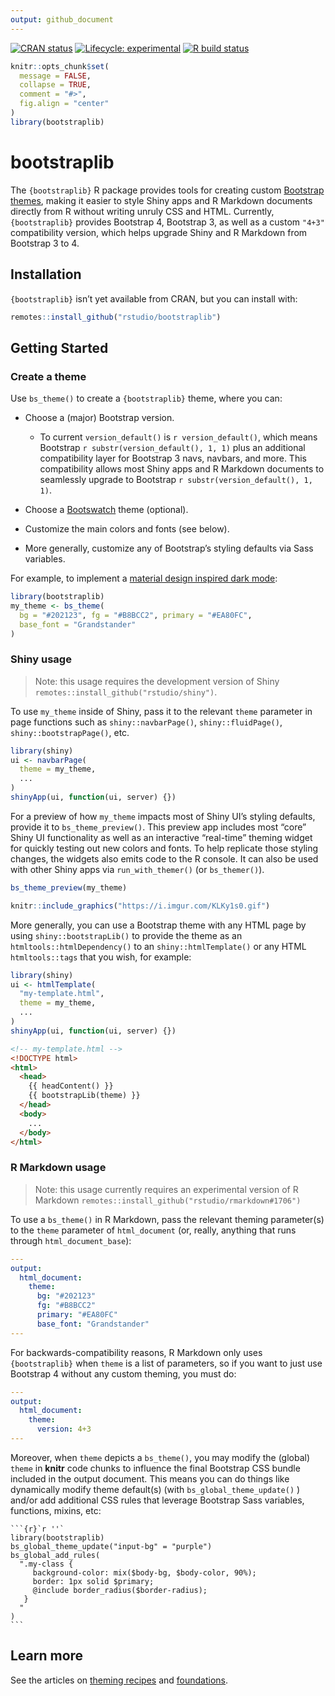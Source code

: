 ```yaml
---
output: github_document
---
```


<!-- badges: start -->

[![CRAN status](https://www.r-pkg.org/badges/version/bootstraplib)](https://cran.r-project.org/package=bootstraplib) [![Lifecycle: experimental](https://img.shields.io/badge/lifecycle-experimental-orange.svg)](https://www.tidyverse.org/lifecycle/#experimental) [![R build status](https://github.com/rstudio/bootstraplib/workflows/R-CMD-check/badge.svg)](https://github.com/rstudio/bootstraplib/actions)

<!-- badges: end -->

```r
knitr::opts_chunk$set(
  message = FALSE,
  collapse = TRUE,
  comment = "#>",
  fig.align = "center"
)
library(bootstraplib)
```

# bootstraplib

The `{bootstraplib}` R package provides tools for creating custom [Bootstrap themes](https://getbootstrap.com/docs/4.4/getting-started/theming/), making it easier to style Shiny apps and R Markdown documents directly from R without writing unruly CSS and HTML. Currently, `{bootstraplib}` provides Bootstrap 4, Bootstrap 3, as well as a custom `"4+3"` compatibility version, which helps upgrade Shiny and R Markdown from Bootstrap 3 to 4.

## Installation

`{bootstraplib}` isn't yet available from CRAN, but you can install with:

``` r
remotes::install_github("rstudio/bootstraplib")
```

## Getting Started

### Create a theme

Use `bs_theme()` to create a `{bootstraplib}` theme, where you can:

-   Choose a (major) Bootstrap version.

    -   To current `version_default()` is `r version_default()`, which means Bootstrap `r substr(version_default(), 1, 1)` plus an additional compatibility layer for Bootstrap 3 navs, navbars, and more. This compatibility allows most Shiny apps and R Markdown documents to seamlessly upgrade to Bootstrap `r substr(version_default(), 1, 1)`.

-   Choose a [Bootswatch](https://bootswatch.com/) theme (optional).

-   Customize the main colors and fonts (see below).

-   More generally, customize any of Bootstrap's styling defaults via Sass variables.

For example, to implement a [material design inspired dark mode](https://material.io/design/color/dark-theme.html):

``` r
library(bootstraplib)
my_theme <- bs_theme(
  bg = "#202123", fg = "#B8BCC2", primary = "#EA80FC", 
  base_font = "Grandstander"
)
```

### Shiny usage

> Note: this usage requires the development version of Shiny `remotes::install_github("rstudio/shiny")`.

To use `my_theme` inside of Shiny, pass it to the relevant `theme` parameter in page functions such as `shiny::navbarPage()`, `shiny::fluidPage()`, `shiny::bootstrapPage()`, etc.

``` r
library(shiny)
ui <- navbarPage(
  theme = my_theme,
  ...
)
shinyApp(ui, function(ui, server) {})
```

For a preview of how `my_theme` impacts most of Shiny UI's styling defaults, provide it to `bs_theme_preview()`. This preview app includes most "core" Shiny UI functionality as well as an interactive "real-time" theming widget for quickly testing out new colors and fonts. To help replicate those styling changes, the widgets also emits code to the R console. It can also be used with other Shiny apps via `run_with_themer()` (or `bs_themer()`).

``` r
bs_theme_preview(my_theme)
```

```r
knitr::include_graphics("https://i.imgur.com/KLKy1s0.gif")
```

More generally, you can use a Bootstrap theme with any HTML page by using `shiny::bootstrapLib()` to provide the theme as an `htmltools::htmlDependency()` to an `shiny::htmlTemplate()` or any HTML `htmltools::tags` that you wish, for example:

``` r
library(shiny)
ui <- htmlTemplate(
  "my-template.html",
  theme = my_theme,
  ...
)
shinyApp(ui, function(ui, server) {})
```

``` html
<!-- my-template.html -->
<!DOCTYPE html>
<html>
  <head>
    {{ headContent() }}
    {{ bootstrapLib(theme) }}
  </head>
  <body>
    ...
  </body>
</html>
```

### R Markdown usage

> Note: this usage currently requires an experimental version of R Markdown `remotes::install_github("rstudio/rmarkdown#1706")`

To use a `bs_theme()` in R Markdown, pass the relevant theming parameter(s) to the `theme` parameter of `html_document` (or, really, anything that runs through `html_document_base`):

``` yaml
---
output:
  html_document:
    theme:
      bg: "#202123"
      fg: "#B8BCC2"
      primary: "#EA80FC"
      base_font: "Grandstander"
---
```

For backwards-compatibility reasons, R Markdown only uses `{bootstraplib}` when `theme` is a list of parameters, so if you want to just use Bootstrap 4 without any custom theming, you must do:

``` yaml
---
output:
  html_document:
    theme:
      version: 4+3
---
```

Moreover, when `theme` depicts a `bs_theme()`, you may modify the (global) `theme` in **knitr** code chunks to influence the final Bootstrap CSS bundle included in the output document. This means you can do things like dynamically modify theme default(s) (with `bs_global_theme_update()` ) and/or add additional CSS rules that leverage Bootstrap Sass variables, functions, mixins, etc:

    ```{r}`r ''`
    library(bootstraplib)
    bs_global_theme_update("input-bg" = "purple")
    bs_global_add_rules(
      ".my-class { 
         background-color: mix($body-bg, $body-color, 90%);
         border: 1px solid $primary;
         @include border_radius($border-radius);
       }
      "
    )
    ```

## Learn more

See the articles on [theming recipes](https://rstudio.github.io/bootstraplib/articles/recipes.html) and [foundations](https://rstudio.github.io/bootstraplib/articles/foundations.html).
